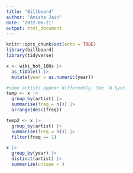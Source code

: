 ```yaml
---
title: "Billboard"
author: "Amisha Jain"
date: '2022-06-21'
output: html_document
---
```


```r
knitr::opts_chunk$set(echo = TRUE)
library(billboard)
library(tidyverse)
```

```r
x <- wiki_hot_100s |> 
  as_tibble() |> 
  mutate(year = as.numeric(year)) 
```

```r
#some artists appear differently. See `N Sync.
temp <- x |> 
  group_by(artist) |> 
  summarise(freq = n()) |> 
  arrange(desc(freq))
```

```r
temp2 <- x |> 
  group_by(artist) |> 
  summarise(freq = n()) |>
  filter(freq == 1)
```


```r
x |> 
  group_by(year) |> 
  distinct(artist) |> 
  summarize(unique = )
  
```
